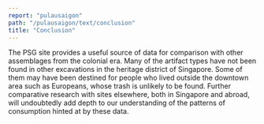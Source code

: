 ```yaml
---
report: "pulausaigon"
path: "/pulausaigon/text/conclusion"
title: "Conclusion"
---
```


The PSG site provides a useful source of data for comparison with other assemblages from the colonial era. Many of the artifact types have not been found in other excavations in the heritage district of Singapore. Some of them may have been destined for people who lived outside the downtown area such as Europeans, whose trash is unlikely to be found. Further comparative research with sites elsewhere, both in Singapore and abroad, will undoubtedly add depth to our understanding of the patterns of consumption hinted at by these data.
